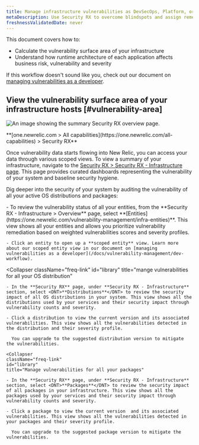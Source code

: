 ```yaml
---
title: Manage infrastructure vulnerabilities as DevSecOps, Platform, or Security security team
metaDescription: Use Security RX to overcome blindspots and assign remediation to developers as a security team.
freshnessValidatedDate: never
---
```


This document covers how to:

* Calculate the vulnerability surface area of your infrastructure
* Understand how runtime architecture of each application affects business risk, vulnerability and severity

If this workflow doesn't sound like you, check out our document on [managing vulnerabilities as a developer](/docs/vulnerability-management/dev-workflow).


## View the vulnerability surface area of your infrastructure hosts [#vulnerability-area]

<img
  title="Security RX overview"
  alt="An image showing the summary Security RX overview page."
  src="/images/security_screenshot-infra.webp"
/>

<figcaption>
  <DNT>
    **[one.newrelic.com > All capabilities](https://one.newrelic.com/all-capabilities) > Security RX**
  </DNT>
</figcaption>

Once vulnerability data starts flowing into New Relic, you can access your data through various scoped views. To view a summary of your infrastructure, navigate to the [Security RX > Security RX - Infrastructure page](https://one.newrelic.com/vulnerability-management/infra-summary). This page provides curated dashboards representing the vulnerability of your system and baseline security hygiene.


Dig deeper into the security of your system by auditing the vulnerability of all your active OS distributions and packages:

<CollapserGroup>
  <Collapser
    className="freq-link"
    id="entity"
    title="Manage vulnerabilities for all your entities"
  >
    - To review the vulnerability status of all your entities, from the **Security RX - Infrastructure > Overview** page, select <DNT>**[Entities](https://one.newrelic.com/vulnerability-management/infra-entities)**</DNT>. This view shows all your entities and allows you prioritize vulnerability remediation based on weighted vulnerabilities scores and severity profiles.

    - Click an entity to open up a **scoped entity** view. Learn more about our scoped entity view in our document on [managing vulnerabilities as a developer](/docs/vulnerability-management/dev-workflow).


  </Collapser>

  <Collapser
    className="freq-link"
    id="library"
    title="mange vulnerabilities for all your OS distribution"
  >
    - In the **Security RX** page, under **Security RX - Infrastructure** section, select <DNT>**Distributions**</DNT> to review the security impact of all OS distributions in your system. This view shows all the distributions used by your services and their security impact through vulnerability counts and severity.

    - Click a distribution to view the current version and its associated vulnerabilities. This view shows all the vulnerabilities detected in the distribution and their severity profile. 

      You can upgrade to the suggested distribution version to mitigate the vulnerabilities.


  

  </Collapser>

    <Collapser
    className="freq-link"
    id="library"
    title="Manage vulnerabilities for all your packages"
  >
    - In the **Security RX** page, under **Security RX - Infrastructure** section, select <DNT>**Packages**</DNT> to review the security impact of all packages in your infrastructure. This view shows all the packages used by your services and their security impact through vulnerability counts and severity.

    - Click a package to view the current version  and its associated vulnerabilities. This view shows all the vulnerabilities detected in your packages and their severity profile. 

      You can upgrade to the suggested package version to mitigate the vulnerabilities.

  </Collapser>

</CollapserGroup>
